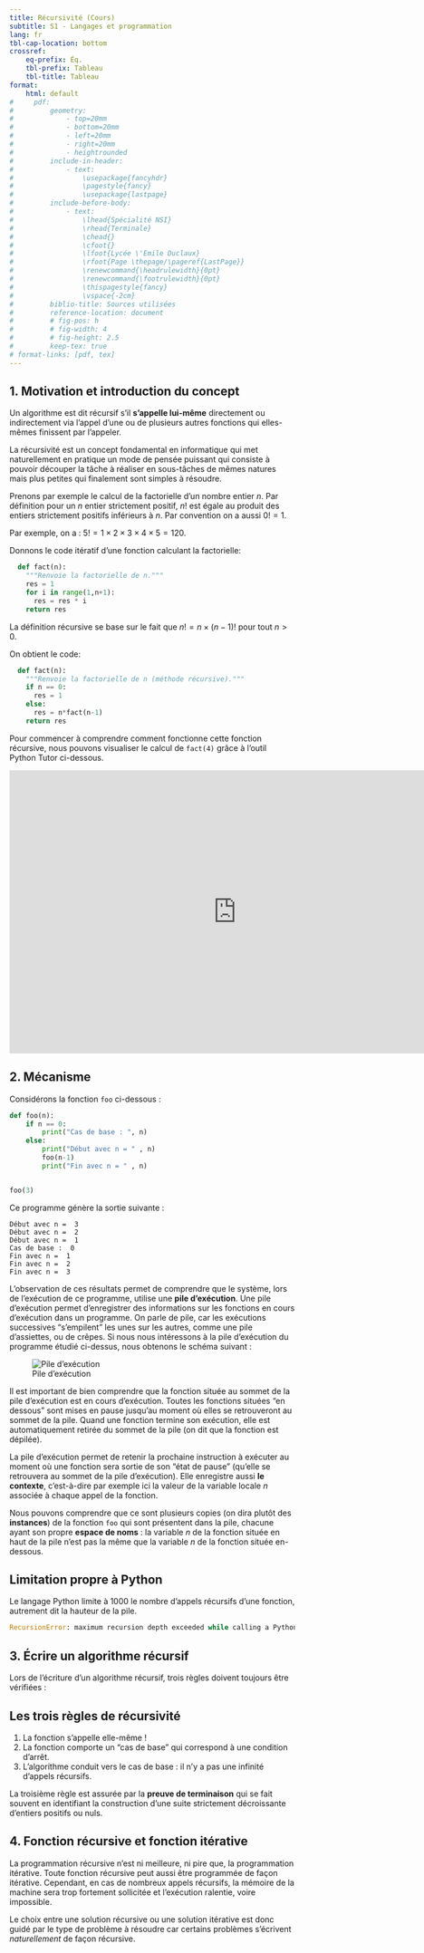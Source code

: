 ```yaml
---
title: Récursivité (Cours)
subtitle: S1 - Langages et programmation
lang: fr
tbl-cap-location: bottom
crossref: 
    eq-prefix: Éq.
    tbl-prefix: Tableau
    tbl-title: Tableau
format:
    html: default
#     pdf: 
#         geometry:
#             - top=20mm
#             - bottom=20mm
#             - left=20mm
#             - right=20mm
#             - heightrounded
#         include-in-header:
#             - text:
#                 \usepackage{fancyhdr}
#                 \pagestyle{fancy}
#                 \usepackage{lastpage}
#         include-before-body:
#             - text:
#                 \lhead{Spécialité NSI} 
#                 \rhead{Terminale}
#                 \chead{} 
#                 \cfoot{}
#                 \lfoot{Lycée \'Emile Duclaux}
#                 \rfoot{Page \thepage/\pageref{LastPage}}
#                 \renewcommand{\headrulewidth}{0pt}
#                 \renewcommand{\footrulewidth}{0pt}
#                 \thispagestyle{fancy}
#                 \vspace{-2cm}
#         biblio-title: Sources utilisées
#         reference-location: document
#         # fig-pos: h
#         # fig-width: 4
#         # fig-height: 2.5
#         keep-tex: true
# format-links: [pdf, tex]
---
```


## 1. Motivation et introduction du concept

Un algorithme est dit récursif s'il **s'appelle lui-même** directement ou
indirectement via l'appel d'une ou de plusieurs autres fonctions qui
elles-mêmes finissent par l'appeler.

La récursivité est un concept fondamental en informatique qui met
naturellement en pratique un mode de pensée puissant qui consiste à
pouvoir découper la tâche à réaliser en sous-tâches de mêmes natures mais
plus petites qui finalement sont simples à résoudre.

Prenons par exemple le calcul de la factorielle d'un nombre entier $n$.  Par
définition pour un $n$ entier strictement positif, $n!$ est égale au
produit des entiers strictement positifs inférieurs à $n$.  Par
convention on a aussi $0! = 1$.

Par exemple, on a : $5!=1\times 2\times 3\times 4\times 5 = 120$.

Donnons le code itératif d'une fonction calculant la factorielle:

```python
  def fact(n):
    """Renvoie la factorielle de n."""
    res = 1
    for i in range(1,n+1):
      res = res * i  
    return res
```

La définition récursive se base sur le fait que $n! = n\times (n-1)!$ pour
tout $n>0$.

On obtient le code:

```python
  def fact(n):
    """Renvoie la factorielle de n (méthode récursive)."""
    if n == 0:
      res = 1
    else:
      res = n*fact(n-1)
    return res
```

Pour commencer à comprendre comment fonctionne cette fonction récursive, nous pouvons visualiser le calcul de `fact(4)` grâce à l'outil Python Tutor ci-dessous.

<iframe width="800" height="500" frameborder="0" src="https://pythontutor.com/iframe-embed.html#code=def%20fact%28n%29%3A%0A%20%20%20%20%22%22%22Renvoie%20la%20factorielle%20de%20n%20%28m%C3%A9thode%20r%C3%A9cursive%29.%22%22%22%0A%20%20%20%20if%20n%20%3D%3D%200%3A%0A%20%20%20%20%20%20res%20%3D%201%0A%20%20%20%20else%3A%0A%20%20%20%20%20%20res%20%3D%20n*fact%28n-1%29%0A%20%20%20%20return%20res%0A%0A%0Aprint%28fact%284%29%29&codeDivHeight=400&codeDivWidth=350&cumulative=false&curInstr=0&heapPrimitives=nevernest&origin=opt-frontend.js&py=3&rawInputLstJSON=%5B%5D&textReferences=false"> </iframe>

## 2. Mécanisme

Considérons la fonction `foo` ci-dessous :

```python
def foo(n):
    if n == 0:
        print("Cas de base : ", n)
    else:
        print("Début avec n = " , n)
        foo(n-1)
        print("Fin avec n = " , n)


foo(3)
```

Ce programme génère la sortie suivante : 

````pycon
Début avec n =  3
Début avec n =  2
Début avec n =  1
Cas de base :  0
Fin avec n =  1
Fin avec n =  2
Fin avec n =  3
````

L'observation de ces résultats permet de comprendre que le système, lors de l'exécution de ce programme, utilise une **pile d'exécution**. Une pile d'exécution permet d'enregistrer des informations sur les fonctions en cours d'exécution dans un programme. On parle de pile, car les exécutions successives "s'empilent" les unes sur les autres, comme une pile d'assiettes, ou de crêpes. Si nous nous intéressons à la pile d'exécution du programme étudié ci-dessus, nous obtenons le schéma suivant :

![Pile d'exécution](pile_recursive.png)

Il est important de bien comprendre que la fonction située au sommet de la pile d'exécution est en cours d'exécution. Toutes les fonctions situées "en dessous" sont mises en pause jusqu'au moment où elles se retrouveront au sommet de la pile. Quand une fonction termine son exécution, elle est automatiquement retirée du sommet de la pile (on dit que la fonction est dépilée).

La pile d'exécution permet de retenir la prochaine instruction à exécuter au moment où une fonction sera sortie de son "état de pause" (qu'elle se retrouvera au sommet de la pile d'exécution). Elle enregistre aussi **le contexte**, c'est-à-dire par exemple ici la valeur de la variable locale $n$ associée à chaque appel de la fonction.

Nous pouvons comprendre que ce sont plusieurs copies (on dira plutôt des **instances**) de la fonction `foo` qui sont présentent dans la pile, chacune ayant son propre **espace de noms** : la variable $n$ de la fonction située en haut de la pile n'est pas la même que la variable $n$ de la fonction située en-dessous.

::: {.callout-warning}
## Limitation propre à Python
Le langage Python limite à 1000 le nombre d'appels récursifs d'une fonction, autrement dit la hauteur de la pile.

```python
RecursionError: maximum recursion depth exceeded while calling a Python object
```
:::

## 3. Écrire un algorithme récursif

Lors de l'écriture d'un algorithme récursif, trois règles doivent toujours être vérifiées :

::: {.callout-important}
## Les trois règles de récursivité
1. La fonction s'appelle elle-même !
2. La fonction comporte un "cas de base" qui correspond à une condition d'arrêt.
3. L'algorithme conduit vers le cas de base : il n'y a pas une infinité d'appels récursifs.
:::

La troisième règle est assurée par la **preuve de terminaison** qui se fait souvent en identifiant la construction d’une suite strictement décroissante d’entiers positifs ou nuls.

## 4. Fonction récursive et fonction itérative

La programmation récursive n'est ni meilleure, ni pire que, la programmation itérative. Toute fonction récursive peut aussi être programmée de façon itérative. Cependant, en cas de nombreux appels récursifs, la mémoire de la machine sera trop fortement sollicitée et l'exécution ralentie, voire impossible.

Le choix entre une solution récursive ou une solution itérative est donc guidé par le type de problème à résoudre car certains problèmes s'écrivent *naturellement* de façon récursive.

